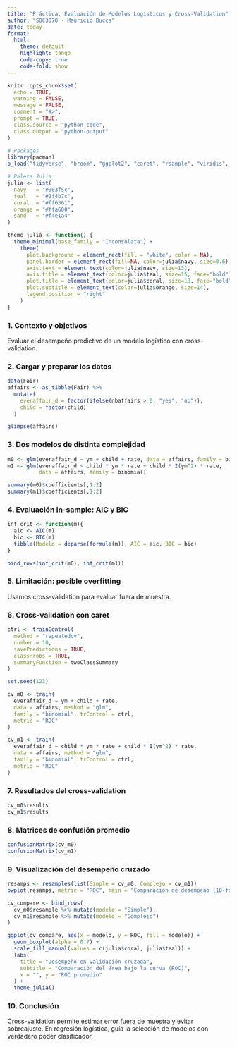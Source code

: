 ```yaml
---
title: "Práctica: Evaluación de Modelos Logísticos y Cross-Validation"
author: "SOC3070 · Mauricio Bucca"
date: today
format:
  html:
    theme: default
    highlight: tango
    code-copy: true
    code-fold: show
---
```


```r
knitr::opts_chunk$set(
  echo = TRUE,
  warning = FALSE,
  message = FALSE,
  comment = "#>",
  prompt = TRUE,
  class.source = "python-code",
  class.output = "python-output"
)

# Packages
library(pacman)
p_load("tidyverse", "broom", "ggplot2", "caret", "rsample", "viridis", "cowplot", "Ecdat")

# Paleta Julia
julia <- list(
  navy   = "#003f5c",
  teal   = "#2f4b7c",
  coral  = "#ff6361",
  orange = "#ffa600",
  sand   = "#f4e1a4"
)

theme_julia <- function() {
  theme_minimal(base_family = "Inconsolata") +
    theme(
      plot.background = element_rect(fill = "white", color = NA),
      panel.border = element_rect(fill=NA, color=julia$navy, size=0.6),
      axis.text = element_text(color=julia$navy, size=13),
      axis.title = element_text(color=julia$teal, size=15, face="bold"),
      plot.title = element_text(color=julia$coral, size=18, face="bold"),
      plot.subtitle = element_text(color=julia$orange, size=14),
      legend.position = "right"
    )
}
```

### 1. Contexto y objetivos

Evaluar el desempeño predictivo de un modelo logístico con cross-validation.

### 2. Cargar y preparar los datos

```r
data(Fair)
affairs <- as_tibble(Fair) %>%
  mutate(
    everaffair_d = factor(ifelse(nbaffairs > 0, "yes", "no")),
    child = factor(child)
  )

glimpse(affairs)
```

### 3. Dos modelos de distinta complejidad

```r
m0 <- glm(everaffair_d ~ ym + child + rate, data = affairs, family = binomial)
m1 <- glm(everaffair_d ~ child * ym * rate + child * I(ym^2) * rate,
          data = affairs, family = binomial)

summary(m0)$coefficients[,1:2]
summary(m1)$coefficients[,1:2]
```

### 4. Evaluación in-sample: AIC y BIC

```r

inf_crit <- function(m){
  aic <- AIC(m)
  bic <- BIC(m)
  tibble(Modelo = deparse(formula(m)), AIC = aic, BIC = bic)
}

bind_rows(inf_crit(m0), inf_crit(m1))
```

### 5. Limitación: posible overfitting

Usamos cross-validation para evaluar fuera de muestra.

### 6. Cross-validation con caret

```r

ctrl <- trainControl(
  method = "repeatedcv",
  number = 10,
  savePredictions = TRUE,
  classProbs = TRUE,
  summaryFunction = twoClassSummary
)

set.seed(123)

cv_m0 <- train(
  everaffair_d ~ ym + child + rate,
  data = affairs, method = "glm",
  family = "binomial", trControl = ctrl,
  metric = "ROC"
)

cv_m1 <- train(
  everaffair_d ~ child * ym * rate + child * I(ym^2) * rate,
  data = affairs, method = "glm",
  family = "binomial", trControl = ctrl,
  metric = "ROC"
)
```

### 7. Resultados del cross-validation

```r
cv_m0$results
cv_m1$results
```

### 8. Matrices de confusión promedio

```r
confusionMatrix(cv_m0)
confusionMatrix(cv_m1)
```

### 9. Visualización del desempeño cruzado

```r

resamps <- resamples(list(Simple = cv_m0, Complejo = cv_m1))
bwplot(resamps, metric = "ROC", main = "Comparación de desempeño (10-fold CV)")

cv_compare <- bind_rows(
  cv_m0$resample %>% mutate(modelo = "Simple"),
  cv_m1$resample %>% mutate(modelo = "Complejo")
)

ggplot(cv_compare, aes(x = modelo, y = ROC, fill = modelo)) +
  geom_boxplot(alpha = 0.7) +
  scale_fill_manual(values = c(julia$coral, julia$teal)) +
  labs(
    title = "Desempeño en validación cruzada",
    subtitle = "Comparación del área bajo la curva (ROC)",
    x = "", y = "ROC promedio"
  ) +
  theme_julia()
```

### 10. Conclusión
Cross-validation permite estimar error fuera de muestra y evitar sobreajuste. En regresión logística, guía la selección de modelos con verdadero poder clasificador.
